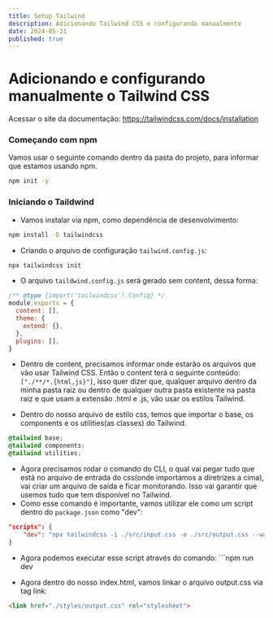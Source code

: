 ```yaml
---
title: Setup Tailwind
description: Adicionando Tailwind CSS e configurando manualmente
date: 2024-05-21
published: true
---
```


# Adicionando e configurando manualmente o Tailwind CSS

Acessar o site da documentação:
https://tailwindcss.com/docs/installation

### Começando com npm
Vamos usar o seguinte comando dentro da pasta do projeto, para informar que estamos usando npm.
```bash
npm init -y
```


### Iniciando o Taildwind

- Vamos instalar via npm, como dependência de desenvolvimento:
```bash
npm install -D tailwindcss
```

- Criando o arquivo de configuração  ``tailwind.config.js``:
```bash
npx tailwindcss init
```

- O arquivo ``taildwind.config.js`` será gerado sem content, dessa forma:
```javascript
/** @type {import('tailwindcss').Config} */
module.exports = {
  content: [],
  theme: {
    extend: {},
  },
  plugins: [],
}
```

- Dentro de content, precisamos informar onde estarão os arquivos que vão usar Tailwind CSS. Então o content terá o seguinte conteúdo: ``["./**/*.{html,js}"]``, isso quer dizer que, qualquer arquivo dentro da minha pasta raiz ou dentro de qualquer outra pasta existente na pasta raiz e que usam a extensão .html e .js, vão usar os estilos Tailwind.

- Dentro do nosso arquivo de estilo css, temos que importar o base, os components e os utilities(as classes)  do Tailwind.
```css
@tailwind base;
@tailwind components;
@tailwind utilities;
```

- Agora precisamos rodar o comando do CLI, o qual vai pegar tudo que está no arquivo de entrada do css(onde importamos a diretrizes a cima), vai criar um arquivo de saída e ficar monitorando. Isso vai garantir que usemos tudo que tem disponível no Tailwind.
- Como esse comando é importante, vamos utilizar ele como um script dentro do ``package.json`` como "dev":
```json
"scripts": {
	"dev": "npx tailwindcss -i ./src/input.css -o ./src/output.css --watch"
}
```
- Agora podemos executar esse script através do comando: ```npm run dev

- Agora dentro do nosso index.html, vamos linkar o arquivo output.css via tag link:
```html
<link href="./styles/output.css" rel="stylesheet">
```
